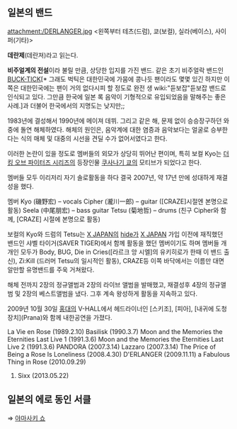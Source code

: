 == 일본의 밴드 == 
attachment:/DERLANGER.jpg
<왼쪽부터 테츠(드럼), 쿄(보컬), 실라(베이스), 사이퍼(기타)>

'''데란제'''(데란져)라고 읽는다.

'''비주얼계의 전설'''이라 불릴 만큼, 상당한 입지를 가진 밴드. 같은 초기 비주얼락 밴드인 [[BUCK-TICK]][* 그래도 벅틱은 대한민국에 가뭄에 콩나듯 팬이라도 몇몇 있긴 하지만 이쪽은 대한민국에는 팬이 거의 없다시피 할 정도로 완전 생 wiki:"듣보잡"듣보잡 밴드로 인식되고 있다. 그만큼 한국에 일본 록 음악이 기형적으로 유입되었음을 말해주는 좋은 사례.]과 더불어 한국에서의 지명도는 낮지만;;

1983년에 결성해서 1990년에 메이져 데뷔. 그리고 같은 해, 문제 없이 승승장구하던 와중에 돌연 해체하였다. 해체의 원인은, 음악계에 대한 염증과 음악보다는 얼굴로 승부한다는 식의 매체 및 대중의 시선을 견딜 수가 없어서였다고 한다.

이러한 논란이 있을 정도로 멤버들의 외모가 상당히 뛰어난 편이며, 특히 보컬 Kyo는 [[더 킹 오브 파이터즈 시리즈]]의 등장인물 [[쿠사나기 쿄]]의 모티브가 되었다고 한다.

멤버들 모두 이리저리 자기 솔로활동을 하다 결국 2007년, 약 17년 만에 성대하게 재결성을 했다.

멤버
Kyo (磯野宏) – vocals 
Cipher (瀧川一郎) – guitar ([CRAZE]시절엔 본명으로 활동)
Seela (中尾朋宏) – bass guitar 
Tetsu (菊地哲) – drums (친구 Cipher와 함께, [CRAZE] 시절에 본명으로 활동)

보컬의 Kyo와 드럼의 Tetsu는 [[X JAPAN]]의 [[hide]]가 [[X JAPAN]] 가입 이전에 재직했던 밴드인 샤벨 타이거(SAVER TIGER)에서 함께 활동을 했던 멤버이기도 하며 멤버들 개개인 모두가 Body, BUG, Die in Cries([라르크 앙 시엘]의 유키히로가 한때 이 밴드 출신), Zi:Kill (드러머 Tetsu의 일시적인 활동), CRAZE등 이쪽 바닥에서는 이름만 대면 알만할 유명밴드를 주욱 거쳐왔다.

해체 전까지 2장의 정규앨범과 2장의 라이브 앨범을 발매했고, 재결성후 4장의 정규앨범 및 2장의 베스트앨범을 냈다. 그후 계속 왕성하게 활동을 지속하고 있다.

2009년 10월 30일 [[홍대]]의 V-HALL에서 헤드라이너인 [스키조], [피아], [내귀에 도청장치](Prana)와 함께 내한공연을 가졌다.

La Vie en Rose (1989.2.10) 
Basilisk (1990.3.7) 
Moon and the Memories the Eternities Last Live 1 (1991.3.6) 
Moon and the Memories the Eternities Last Live 2 (1991.3.6) 
PANDORA (2007.3.14)
Lazzaro (2007.3.14) 
The Price of Being a Rose Is Loneliness (2008.4.30) 
D'ERLANGER (2009.11.11)
a Fabulous Thing in Rose (2010.09.29)
#Sixx (2013.05.22)

== 일본의 에로 동인 서클 ==
⇒ [[야마사키 쇼]]

